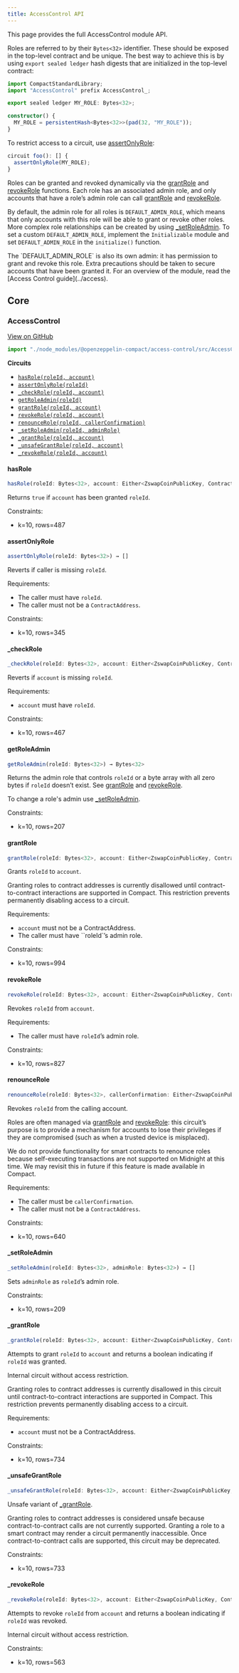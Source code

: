 ```yaml
---
title: AccessControl API
---
```


This page provides the full AccessControl module API.

Roles are referred to by their `Bytes<32>` identifier.
These should be exposed in the top-level contract and be unique.
The best way to achieve this is by using `export sealed ledger` hash digests that are initialized in the top-level contract:

```typescript
import CompactStandardLibrary;
import "AccessControl" prefix AccessControl_;

export sealed ledger MY_ROLE: Bytes<32>;

constructor() {
  MY_ROLE = persistentHash<Bytes<32>>(pad(32, "MY_ROLE"));
}
```

To restrict access to a circuit, use [assertOnlyRole](#assertonlyrole):

```typescript
circuit foo(): [] {
  assertOnlyRole(MY_ROLE);
}
```

Roles can be granted and revoked dynamically via the [grantRole](#grantrole) and [revokeRole](#revokerole) functions.
Each role has an associated admin role,
and only accounts that have a role’s admin role can call [grantRole](#grantrole) and [revokeRole](#revokerole).

By default, the admin role for all roles is `DEFAULT_ADMIN_ROLE`,
which means that only accounts with this role will be able to grant or revoke other roles.
More complex role relationships can be created by using [_setRoleAdmin](#_setroleadmin).
To set a custom `DEFAULT_ADMIN_ROLE`,
implement the `Initializable` module and set `DEFAULT_ADMIN_ROLE` in the `initialize()` function.

<Callout type='warn'>
The `DEFAULT_ADMIN_ROLE` is also its own admin: it has permission to grant and revoke this role.
Extra precautions should be taken to secure accounts that have been granted it.
</Callout>

<Callout type='info'>
For an overview of the module, read the [Access Control guide](../access).
</Callout>

## Core

### AccessControl

[View on GitHub](https://github.com/OpenZeppelin/compact-contracts/tree/main/contracts/src/access/AccessControl.compact)

```ts
import "./node_modules/@openzeppelin-compact/access-control/src/AccessControl";
```

**Circuits**

* [`hasRole(roleId, account)`](#hasrole)
* [`assertOnlyRole(roleId)`](#assertonlyrole)
* [`_checkRole(roleId, account)`](#_checkrole)
* [`getRoleAdmin(roleId)`](#getroleadmin)
* [`grantRole(roleId, account)`](#grantrole)
* [`revokeRole(roleId, account)`](#revokerole)
* [`renounceRole(roleId, callerConfirmation)`](#renouncerole)
* [`_setRoleAdmin(roleId, adminRole)`](#_setroleadmin)
* [`_grantRole(roleId, account)`](#_grantrole)
* [`_unsafeGrantRole(roleId, account)`](#_unsafegrantrole)
* [`_revokeRole(roleId, account)`](#_revokerole)

#### hasRole

```typescript
hasRole(roleId: Bytes<32>, account: Either<ZswapCoinPublicKey, ContractAddress>) → Boolean
```

Returns `true` if `account` has been granted `roleId`.

Constraints:

* k=10, rows=487

#### assertOnlyRole

```typescript
assertOnlyRole(roleId: Bytes<32>) → []
```

Reverts if caller is missing `roleId`.

Requirements:

* The caller must have `roleId`.
* The caller must not be a `ContractAddress`.

Constraints:

* k=10, rows=345

#### _checkRole

```typescript
_checkRole(roleId: Bytes<32>, account: Either<ZswapCoinPublicKey, ContractAddress>) → []
```

Reverts if `account` is missing `roleId`.

Requirements:

* `account` must have `roleId`.

Constraints:

* k=10, rows=467

#### getRoleAdmin

```typescript
getRoleAdmin(roleId: Bytes<32>) → Bytes<32>
```

Returns the admin role that controls `roleId` or a byte array with all zero bytes if `roleId` doesn’t exist.
See [grantRole](#grantrole) and [revokeRole](#revokerole).

To change a role's admin use [_setRoleAdmin](#_setroleadmin).

Constraints:

* k=10, rows=207

#### grantRole

```typescript
grantRole(roleId: Bytes<32>, account: Either<ZswapCoinPublicKey, ContractAddress>) → []
```

Grants `roleId` to `account`.

<Callout type='info'>
Granting roles to contract addresses is currently disallowed until contract-to-contract interactions are supported in Compact.
This restriction prevents permanently disabling access to a circuit.
</Callout>

Requirements:

* `account` must not be a ContractAddress.
* The caller must have ``roleId`’s admin role.

Constraints:

* k=10, rows=994

#### revokeRole

```typescript
revokeRole(roleId: Bytes<32>, account: Either<ZswapCoinPublicKey, ContractAddress>) → []
```

Revokes `roleId` from `account`.

Requirements:

* The caller must have `roleId`’s admin role.

Constraints:

* k=10, rows=827

#### renounceRole

```typescript
renounceRole(roleId: Bytes<32>, callerConfirmation: Either<ZswapCoinPublicKey, ContractAddress>) → []
```

Revokes `roleId` from the calling account.

Roles are often managed via [grantRole](#grantrole) and [revokeRole](#revokerole):
this circuit’s purpose is to provide a mechanism for accounts to lose their privileges
if they are compromised (such as when a trusted device is misplaced).

<Callout type='info'>
We do not provide functionality for smart contracts to renounce roles because self-executing transactions are not supported on Midnight at this time.
We may revisit this in future if this feature is made available in Compact.
</Callout>

Requirements:

* The caller must be `callerConfirmation`.
* The caller must not be a `ContractAddress`.

Constraints:

* k=10, rows=640

#### _setRoleAdmin

```typescript
_setRoleAdmin(roleId: Bytes<32>, adminRole: Bytes<32>) → []
```

Sets `adminRole` as `roleId`’s admin role.

Constraints:

* k=10, rows=209

#### _grantRole

```typescript
_grantRole(roleId: Bytes<32>, account: Either<ZswapCoinPublicKey, ContractAddress>) → Boolean
```

Attempts to grant `roleId` to `account` and returns a boolean indicating if `roleId` was granted.

Internal circuit without access restriction.

<Callout type='info'>
Granting roles to contract addresses is currently disallowed in this circuit until contract-to-contract interactions are supported in Compact.
This restriction prevents permanently disabling access to a circuit.
</Callout>

Requirements:

* `account` must not be a ContractAddress.

Constraints:

* k=10, rows=734

#### _unsafeGrantRole

```typescript
_unsafeGrantRole(roleId: Bytes<32>, account: Either<ZswapCoinPublicKey, ContractAddress>) → Boolean
```

Unsafe variant of [_grantRole](#_grantrole).

<Callout type='warn'>
Granting roles to contract addresses is considered unsafe because contract-to-contract calls are not currently supported.
Granting a role to a smart contract may render a circuit permanently inaccessible.
Once contract-to-contract calls are supported, this circuit may be deprecated.
</Callout>

Constraints:

* k=10, rows=733

#### _revokeRole

```typescript
_revokeRole(roleId: Bytes<32>, account: Either<ZswapCoinPublicKey, ContractAddress>) → Boolean
```

Attempts to revoke `roleId` from `account` and returns a boolean indicating if `roleId` was revoked.

Internal circuit without access restriction.

Constraints:

* k=10, rows=563
